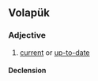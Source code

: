 ==Volapük==

===Adjective===
{{head|vo|adjective}}

# [[current]] or [[up-to-date]]

====Declension====
{{vo-decl-adj}}